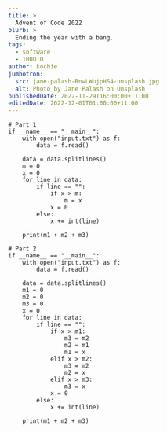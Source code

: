 ```yaml
---
title: >
  Advent of Code 2022
blurb: >
  Ending the year with a bang.
tags:
  - software
  - 100DTO
author: kochie
jumbotron:
  src: jane-palash-RnwLWujpHS4-unsplash.jpg
  alt: Photo by Jane Palash on Unsplash
publishedDate: 2022-11-29T16:00:00+11:00
editedDate: 2022-12-01T01:00:00+11:00
---
```


```python{}[LineNumbers]
# Part 1
if __name__ == "__main__":
    with open("input.txt") as f:
        data = f.read()

    data = data.splitlines()
    m = 0
    x = 0
    for line in data:
        if line == "":
            if x > m:
                m = x
            x = 0
        else:
            x += int(line)

    print(m1 + m2 + m3)
```

```python{}[LineNumbers]
# Part 2
if __name__ == "__main__":
    with open("input.txt") as f:
        data = f.read()

    data = data.splitlines()
    m1 = 0
    m2 = 0
    m3 = 0
    x = 0
    for line in data:
        if line == "":
            if x > m1:
                m3 = m2
                m2 = m1
                m1 = x
            elif x > m2:
                m3 = m2
                m2 = x
            elif x > m3:
                m3 = x
            x = 0
        else:
            x += int(line)

    print(m1 + m2 + m3)
```
